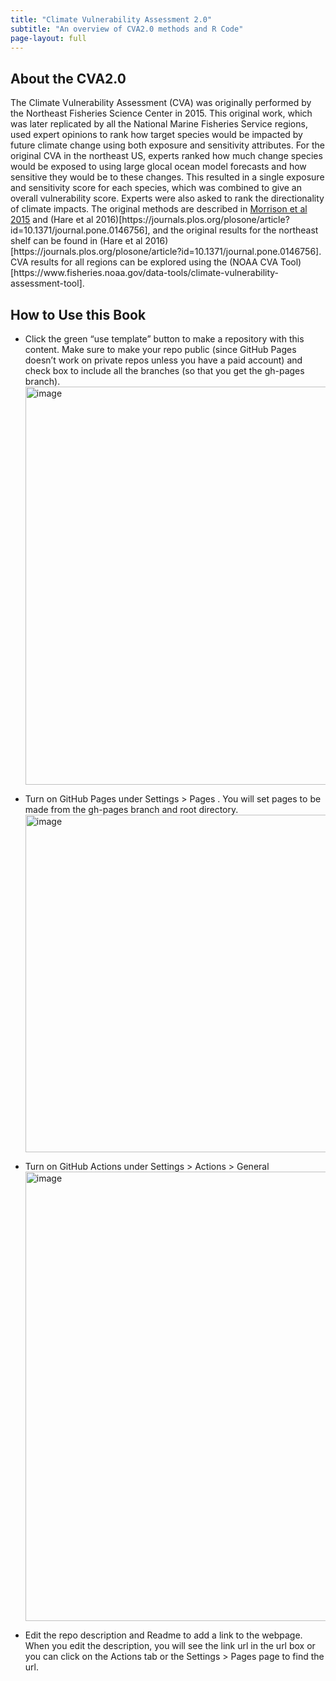 ```yaml
---
title: "Climate Vulnerability Assessment 2.0"
subtitle: "An overview of CVA2.0 methods and R Code"
page-layout: full
---
```


## About the CVA2.0

The Climate Vulnerability Assessment (CVA) was originally performed by the Northeast Fisheries Science Center in 2015. This original work, which was later replicated by all the National Marine Fisheries Service regions, used expert opinions to rank how target species would be impacted by future climate change using both exposure and sensitivity attributes. For the original CVA in the northeast US, experts ranked how much change species would be exposed to using large glocal ocean model forecasts and how sensitive they would be to these changes. This resulted in a single exposure and sensitivity score for each species, which was combined to give an overall vulnerability score. Experts were also asked to rank the directionality of climate impacts. The original methods are described in [Morrison et al 2015](https://www.st.nmfs.noaa.gov/Assets/ecosystems/climate/documents/TM%20OSF3.pdf) and (Hare et al 2016)[https://journals.plos.org/plosone/article?id=10.1371/journal.pone.0146756], and the original results for the northeast shelf can be found in (Hare et al 2016)[https://journals.plos.org/plosone/article?id=10.1371/journal.pone.0146756]. CVA results for all regions can be explored using the (NOAA CVA Tool)[https://www.fisheries.noaa.gov/data-tools/climate-vulnerability-assessment-tool].    

## How to Use this Book

* Click the green "use template" button to make a repository with this content.  Make sure to make your repo public (since GitHub Pages doesn't work on private repos unless you have a paid account) and check box to include all the branches (so that you get the gh-pages branch).
<img width="637" alt="image" src="https://user-images.githubusercontent.com/2545978/197051535-c43c62de-17e8-40bf-a536-3eea8db250c4.png">

* Turn on GitHub Pages under Settings > Pages . You will set pages to be made from the gh-pages branch and root directory.
<img width="540" alt="image" src="https://user-images.githubusercontent.com/2545978/196808262-3d2262be-b9b5-4897-bba5-fc2f056dd335.png">

* Turn on GitHub Actions under Settings > Actions > General
<img width="719" alt="image" src="https://user-images.githubusercontent.com/2545978/196808404-0c075fcf-db03-4516-88dd-3143b9fca475.png">

* Edit the repo description and Readme to add a link to the webpage. When you edit the description, you will see the link url in the url box or you can click on the Actions tab or the  Settings > Pages page to find the url.
